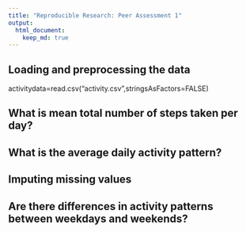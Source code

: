 ```yaml
---
title: "Reproducible Research: Peer Assessment 1"
output: 
  html_document:
    keep_md: true
---
```



## Loading and preprocessing the data

activitydata=read.csv("activity.csv",stringsAsFactors=FALSE)

## What is mean total number of steps taken per day?



## What is the average daily activity pattern?



## Imputing missing values



## Are there differences in activity patterns between weekdays and weekends?
